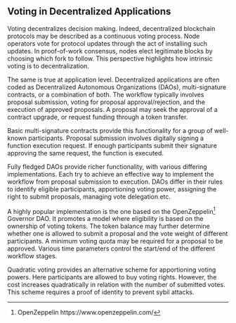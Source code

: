 ## Voting in Decentralized Applications

Voting decentralizes decision making. Indeed, decentralized blockchain protocols may be described as a continuous voting process. Node operators vote for protocol updates through the act of installing such updates. In proof-of-work consensus, nodes elect legitimate blocks by choosing which fork to follow. This perspective highlights how intrinsic voting is to decentralization.

The same is true at application level. Decentralized applications are often coded as Decentralized Autonomous Organizations (DAOs), multi-signature contracts, or a combination of both. The workflow typically involves proposal submission, voting for proposal approval/rejection, and the execution of approved proposals. A proposal may seek the approval of a contract upgrade, or request funding through a token transfer.

Basic multi-signature contracts provide this functionality for a group of well-known participants. Proposal submission involves digitally signing a function execution request. If enough participants submit their signature approving the same request, the function is executed.

Fully fledged DAOs provide richer functionality, with various differing implementations. Each try to achieve an effective way to implement the workflow from proposal submission to execution. DAOs differ in their rules to identify eligible participants, apportioning voting power, assigning the right to submit proposals, managing vote delegation etc.

A highly popular implementation is the one based on the OpenZeppelin[^8] Governor DAO. It promotes a model where eligibility is based on the ownership of voting tokens. The token balance may further determine whether one is allowed to submit a proposal and the vote weight of different participants. A minimum voting quota may be required for a proposal to be approved. Various time parameters control the start/end of the different workflow stages.

Quadratic voting provides an alternative scheme for apportioning voting powers. Here participants are allowed to buy voting rights. However, the cost increases quadratically in relation with the number of submitted votes. This scheme requires a proof of identity to prevent sybil attacks.


[^8]: OpenZeppelin https://www.openzeppelin.com/

